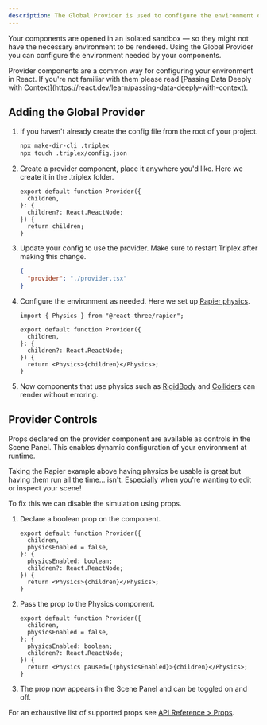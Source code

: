 ```yaml
---
description: The Global Provider is used to configure the environment of your project.
---
```


Your components are opened in an isolated sandbox — so they might not have the necessary environment to be rendered. Using the Global Provider you can configure the environment needed by your components.

<KnowledgeCallout>
  Provider components are a common way for configuring your environment in
  React. If you're not familiar with them please read [Passing Data Deeply with
  Context](https://react.dev/learn/passing-data-deeply-with-context).
</KnowledgeCallout>

## Adding the Global Provider

1. If you haven't already create the config file from the root of your project.

   ```bash filename="<root>"
   npx make-dir-cli .triplex
   npx touch .triplex/config.json
   ```

1. Create a provider component, place it anywhere you'd like. Here we create it in the .triplex folder.

   ```tsx filename=".triplex/provider.tsx"
   export default function Provider({
     children,
   }: {
     children?: React.ReactNode;
   }) {
     return children;
   }
   ```

1. Update your config to use the provider. Make sure to restart Triplex after making this change.

   ```json filename=".triplex/config.json"
   {
     "provider": "./provider.tsx"
   }
   ```

1. Configure the environment as needed. Here we set up [Rapier physics](https://github.com/pmndrs/react-three-rapier).

   ```tsx filename=".triplex/provider.tsx" {1,8}
   import { Physics } from "@react-three/rapier";

   export default function Provider({
     children,
   }: {
     children?: React.ReactNode;
   }) {
     return <Physics>{children}</Physics>;
   }
   ```

1. Now components that use physics such as [RigidBody](https://github.com/pmndrs/react-three-rapier?tab=readme-ov-file#the-rigidbody-component) and [Colliders](https://github.com/pmndrs/react-three-rapier?tab=readme-ov-file#collider-components) can render without erroring.

## Provider Controls

Props declared on the provider component are available as controls in the Scene Panel. This enables dynamic configuration of your environment at runtime.

Taking the Rapier example above having physics be usable is great but having them run all the time... isn't. Especially when you're wanting to edit or inspect your scene!

To fix this we can disable the simulation using props.

1. Declare a boolean prop on the component.

   ```tsx filename=".triplex/provider.tsx" {3,5}
   export default function Provider({
     children,
     physicsEnabled = false,
   }: {
     physicsEnabled: boolean;
     children?: React.ReactNode;
   }) {
     return <Physics>{children}</Physics>;
   }
   ```

2. Pass the prop to the Physics component.

   ```tsx filename=".triplex/provider.tsx" /paused={!physicsEnabled}/
   export default function Provider({
     children,
     physicsEnabled = false,
   }: {
     physicsEnabled: boolean;
     children?: React.ReactNode;
   }) {
     return <Physics paused={!physicsEnabled}>{children}</Physics>;
   }
   ```

3. The prop now appears in the Scene Panel and can be toggled on and off.

For an exhaustive list of supported props see [API Reference > Props](/docs/api-reference/props).
